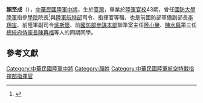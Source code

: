 {{多個問題|
{{primarysources|time=2016-11-15T10:26:38+00:00}}
{{refimprove|time=2016-11-15T10:26:38+00:00}}
{{expand|time=2016-11-14T14:22:25+00:00}}
}}
{{Infobox_Officeholder
|name = 顏至成
|order             = {{flagicon image|ROC National Defense University Flag.svg}} 第22任[[國防大學_(中華民國)|國防大學]]陸軍指揮參謀學院院長
|term_start        = 2006年8月1日
|term_end          = 2006年10月31日
|predecessor       = [[胡筑生|胡筑生]]
|successor         =[[韓岡明|韓岡明]]
|order1            = {{flagicon image|Flag of the Republic of China Army.svg}} 第1任[[陸軍航空特戰指揮部|陸軍航空特戰指揮部]]指揮官
|term_start1        = 2006年2月16日
|term_end1         = 2006年7月31日
|predecessor1       = 顏至成（'''司令'''）
|successor1         =[[王國強|王國強]]
|order2            = {{flagicon image|Flag of the Republic of China Army.svg}} 第4任[[陸軍航空特戰指揮部|陸軍航空特戰司令部]]司令
|term_start2        = 2005年1月1日
|term_end2         = 2006年2月15日
|predecessor2       = [[高喜沛|高喜沛]]
|successor2        = 顏至成（'''指揮官'''）
|性別     = 男
|出生日期 = 1952年
|出生地點 = {{TWN}}
|逝世日期 = 
|逝世地點 = 
|居處     = 
|安葬地點 = 
|籍貫     = 
|職業     = 軍人
|父母     = 
|配偶     = 
|子女     = 
|親屬     = 
|國籍     = {{ROC}}
|信仰     = 
|學歷     = [[陸軍軍官學校|陸軍軍官學校]]43期
|別名     = 
|allegiance = {{ROC}}
|branch = {{flagicon image|Flag of the Republic of China Army.svg}} [[中華民國陸軍|中華民國陸軍]]
|rank = {{flagicon image|ROCA Lieutenant General's Flag.svg}} [[中將|中將]]
|serviceyears = 1974年－2006年
}}
'''顏至成'''（{{bd|1952年||||}}），[[中華民國陸軍|中華民國陸軍]][[中將|中將]]，生於[[臺灣|臺灣]]，畢業於[[陸軍官校|陸軍官校]]43期，曾任[[國防大學_(中華民國)|國防大學]][[陸軍|陸軍]]指參[[學院|學院]]院長<ref>{{Cite web |url=http://army.ndu.edu.tw/files/11-1002-180.php?Lang=zh-tw |title=歷任院長 - 陸軍學院 |access-date=2016-11-15 |archive-url=https://web.archive.org/web/20161116015502/http://army.ndu.edu.tw/files/11-1002-180.php?Lang=zh-tw |archive-date=2016-11-16 |dead-url=yes }}</ref>與[[陸軍航空特戰指揮部|陸軍航特部]]司令、指揮官等職，也是前國防部軍備副部長[[李翔宙|李翔宙]]、前陸軍副司令[[吳斯懷|吳斯懷]]、前[[國防部參謀本部|國防部參謀本部]]聯準室主任[[陸小榮|陸小榮]]、[[陳水扁|陳水扁]]第三任[[總統府侍衛長|總統府侍衛長]][[陳再福|陳再福]]等人的同期同學。

==參考文獻==
{{reflist}}
[[Category:中華民國陸軍中將|Category:中華民國陸軍中將]]
[[Category:顏姓|Category:顏姓]]
[[Category:中華民國陸軍航空特戰指揮部指揮官|Category:中華民國陸軍航空特戰指揮部指揮官]]